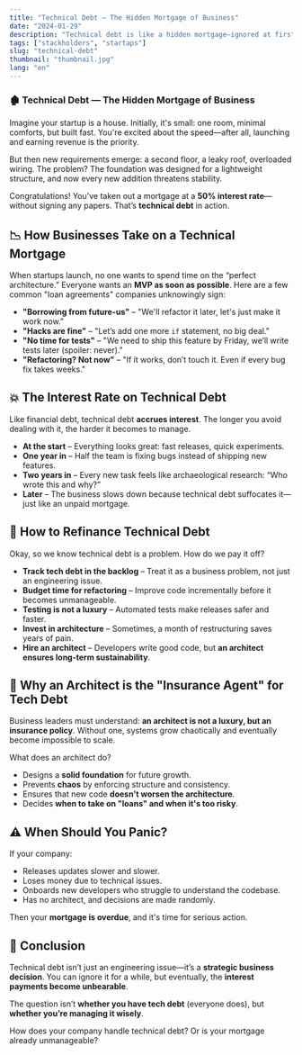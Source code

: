 ```yaml
---
title: "Technical Debt — The Hidden Mortgage of Business"
date: "2024-01-29"
description: "Technical debt is like a hidden mortgage—ignored at first but crippling in the long run. Startups take shortcuts to launch fast, but without an architect, the system collapses under its own weight. Just like a bad loan, technical debt accumulates interest, slowing down releases and increasing costs. The solution? Track, manage, and hire architects to prevent chaos."
tags: ["stackholders", "startaps"]
slug: "technical-debt"
thumbnail: "thumbnail.jpg"
lang: "en"
---
```

### 🏚️ Technical Debt — The Hidden Mortgage of Business

Imagine your startup is a house. Initially, it's small: one room, minimal comforts, but built fast. You're excited about the speed—after all, launching and earning revenue is the priority.  

But then new requirements emerge: a second floor, a leaky roof, overloaded wiring. The problem? The foundation was designed for a lightweight structure, and now every new addition threatens stability.  

Congratulations! You've taken out a mortgage at a **50% interest rate**—without signing any papers. That’s **technical debt** in action.  

## 📉 How Businesses Take on a Technical Mortgage

When startups launch, no one wants to spend time on the “perfect architecture.” Everyone wants an **MVP as soon as possible**. Here are a few common "loan agreements" companies unknowingly sign:  

- **"Borrowing from future-us"** – "We'll refactor it later, let's just make it work now."  
- **"Hacks are fine"** – "Let’s add one more `if` statement, no big deal."  
- **"No time for tests"** – "We need to ship this feature by Friday, we’ll write tests later (spoiler: never)."  
- **"Refactoring? Not now"** – "If it works, don’t touch it. Even if every bug fix takes weeks."  

## 💥 The Interest Rate on Technical Debt

Like financial debt, technical debt **accrues interest**. The longer you avoid dealing with it, the harder it becomes to manage.  

- **At the start** – Everything looks great: fast releases, quick experiments.  
- **One year in** – Half the team is fixing bugs instead of shipping new features.  
- **Two years in** – Every new task feels like archaeological research: “Who wrote this and why?”  
- **Later** – The business slows down because technical debt suffocates it—just like an unpaid mortgage.  

## 🚀 How to Refinance Technical Debt

Okay, so we know technical debt is a problem. How do we pay it off?  

- **Track tech debt in the backlog** – Treat it as a business problem, not just an engineering issue.  
- **Budget time for refactoring** – Improve code incrementally before it becomes unmanageable.  
- **Testing is not a luxury** – Automated tests make releases safer and faster.  
- **Invest in architecture** – Sometimes, a month of restructuring saves years of pain.  
- **Hire an architect** – Developers write good code, but **an architect ensures long-term sustainability**.  

## 👷 Why an Architect is the "Insurance Agent" for Tech Debt

Business leaders must understand: **an architect is not a luxury, but an insurance policy**. Without one, systems grow chaotically and eventually become impossible to scale.  

What does an architect do?  
- Designs a **solid foundation** for future growth.  
- Prevents **chaos** by enforcing structure and consistency.  
- Ensures that new code **doesn't worsen the architecture**.  
- Decides **when to take on "loans" and when it's too risky**.  

## ⚠️ When Should You Panic?

If your company:  
- Releases updates slower and slower.  
- Loses money due to technical issues.  
- Onboards new developers who struggle to understand the codebase.  
- Has no architect, and decisions are made randomly.  

Then your **mortgage is overdue**, and it's time for serious action.  

## 🏁 Conclusion

Technical debt isn’t just an engineering issue—it’s a **strategic business decision**. You can ignore it for a while, but eventually, the **interest payments become unbearable**.  

The question isn’t **whether you have tech debt** (everyone does), but **whether you’re managing it wisely**.  

How does your company handle technical debt? Or is your mortgage already unmanageable?

